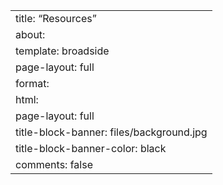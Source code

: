 ---
title: "Resources"
about:
  template: broadside
page-layout: full
format:
  html:
    page-layout: full
title-block-banner: files/background.jpg
title-block-banner-color: black
comments: false
---